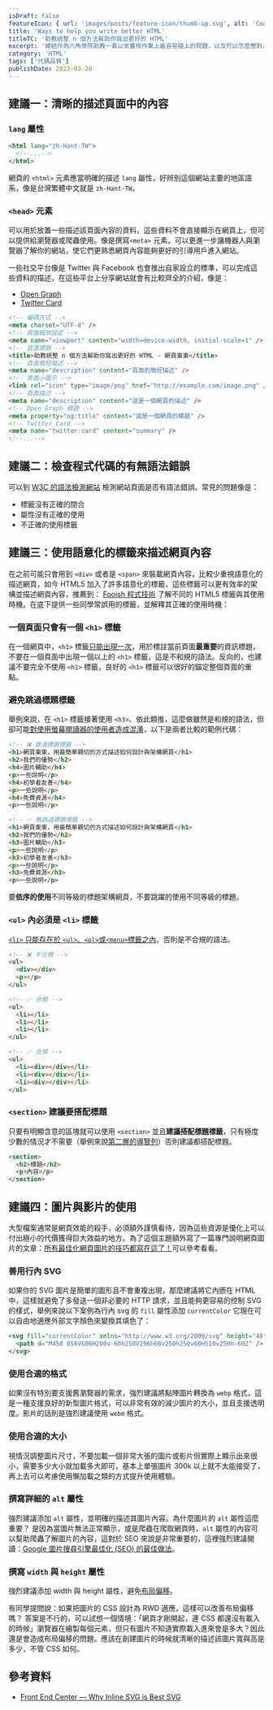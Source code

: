 ```yaml
---
isDraft: false
featureIcon: { url: 'images/posts/feature-icon/thumb-up.svg', alt: 'CodePen 符號' }
title: 'Ways to help you write better HTML'
titleTC: '助教統整 n 個方法幫助你寫出更好的 HTML'
excerpt: '總結作為六角學院助教一直以來審核作業上最容易碰上的問題，以及可以怎麼應對。了解整篇文章將可以迴避掉很多同學最常踩的坑！'
category: 'HTML'
tags: ['代碼品質']
publishDate: 2023-03-20
---
```


## 建議一：清晰的描述頁面中的內容

### `lang` 屬性

```html
<html lang="zh-Hant-TW">
  <!--...-->
</html>
```

網頁的 `<html>` 元素應當明確的描述 `lang` 屬性，好辨別這個網站主要的地區語系，像是台灣繁體中文就是 `zh-Hant-TW`。

### `<head>` 元素

可以用於放置一些描述該頁面內容的資料，這些資料不會直接顯示在網頁上，但可以提供給瀏覽器或爬蟲使用。像是撰寫`<meta>` 元素，可以更進一步讓機器人與瀏覽器了解你的網站，使它們更熟悉網頁內容能夠更好的引導用戶進入網站。

一些社交平台像是 Twitter 與 Facebook 也會推出自家設立的標準，可以完成這些資料的描述，在這些平台上分享網站就會有比較齊全的介紹，像是：

- [Open Graph](https://ogp.me/)
- [Twitter Card](https://developer.twitter.com/en/docs/twitter-for-websites/cards/guides/getting-started)

```html
<!-- 編碼方式 -->
<meta charset="UTF-8" />
<!-- 頁面縮放設定 -->
<meta name="viewport" content="width=device-width, initial-scale=1" />
<!-- 頁面標題 -->
<title>助教統整 n 個方法幫助你寫出更好的 HTML - 網頁東東</title>
<!-- 頁面簡短描述 -->
<meta name="description" content="頁面的簡短描述" />
<!-- 頁面小圖示 -->
<link rel="icon" type="image/png" href="http://example.com/image.png" />
<!-- 頁面描述 -->
<meta name="description" content="這是一個網頁的描述" />
<!-- Open Graph 標題 -->
<meta property="og:title" content="這是一個網頁的標題" />
<!-- Twitter Card -->
<meta name="twitter:card" content="summary" />
<!--...-->
```

## 建議二：檢查程式代碼的有無語法錯誤

可以到 [W3C 的語法檢測網站](https://validator.w3.org/) 檢測網站頁面是否有語法錯誤。常見的問題像是：

- 標籤沒有正確的閉合
- 屬性沒有正確的使用
- 不正確的使用標籤

## 建議三：使用語意化的標籤來描述網頁內容

在之前可能只會用到 `<div>` 或者是 `<span>` 來裝載網頁內容，比較少重視語意化的描述網頁，如今 HTML5 加入了許多語意化的標籤，這些標籤可以更有效率的架構並描述網頁內容，推薦到： [Fooish 程式技術](https://www.fooish.com/html/what-is-html5.html) 了解不同的 HTML5 標籤與其使用時機。在底下提供一些同學常誤用的標籤，並解釋其正確的使用時機：

### 一個頁面只會有一個 `<h1>` 標籤

在一個網頁中，`<h1>` 標籤[只能出現一次](https://developer.mozilla.org/en-US/docs/Web/HTML/Element/Heading_Elements#avoid_using_multiple_h1_elements_on_one_page)，用於標註當前頁面**最重要**的資訊標題，不要在一個頁面中出現一個以上的 `<h1>` 標籤，這是不和規的語法。反向的，也建議不要完全不使用 `<h1>` 標籤，良好的 `<h1>` 標籤可以很好的錨定整個頁面的重點。

### 避免跳過標題標籤

舉例來說，在 `<h1>` 標籤接著使用 `<h3>`、依此類推，這麼做雖然是和規的語法，但卻可能[對使用螢幕閱讀器的使用者造成混淆](https://stackoverflow.com/questions/55186750/is-it-okay-to-skip-heading-levels-when-creating-html-pages)，以下是兩者比較的範例代碼：

```html
<!-- ❌ 跳過標題標籤 -->
<h1>網頁東東，用最簡單親切的方式描述如何設計與架構網頁</h1>
<h2>我們的優勢</h2>
<h4>圖片輔助</h4>
<p>一些說明</p>
<h4>初學者友善</h4>
<p>一些說明</p>
<h4>免費資源</h4>
<p>一些說明</p>

<!-- ✅ 無跳過標題標籤 -->
<h1>網頁東東，用最簡單親切的方式描述如何設計與架構網頁</h1>
<h2>我們的優勢</h2>
<h3>圖片輔助</h3>
<p>一些說明</p>
<h3>初學者友善</h3>
<p>一些說明</p>
<h3>免費資源</h3>
<p>一些說明</p>
```

要**依序的使用**不同等級的標題架構網頁，不要跳躍的使用不同等級的標題。

### `<ul>` 內必須是 `<li>` 標籤

[`<li>` 只能存在於 `<ul>`、`<ol>`或`<menu>`標籤之內](https://developer.mozilla.org/en-US/docs/Web/HTML/Element/li)，否則是不合規的語法。

```html
<!-- ❌ 不合規 -->
<ul>
  <div></div>
  <p></p>
</ul>

<!-- ✅ 合規 -->
<ul>
  <li></li>
  <li></li>
  <li></li>
</ul>

<!-- ✅ 合規 -->
<ul>
  <li><div></div></li>
  <li><div></div></li>
  <li><div></div></li>
</ul>
```

### `<section>` 建議要搭配標題

只要有明顯含意的區塊就可以使用 `<section>` 並且**建議搭配標題標籤**，只有極度少數的情況才不需要（舉例來說[第二層的導覽列](https://developer.mozilla.org/en-US/docs/Web/HTML/Element/section#using_a_section_without_a_heading)）否則建議都搭配標題。

```html
<section>
  <h2>標題</h2>
  <p>內容</p>
</section>
```

## 建議四：圖片與影片的使用

大型檔案通常是網頁效能的殺手，必須額外謹慎看待，因為這些資源是優化上可以付出極小的代價獲得巨大效益的地方。為了這個主題額外寫了一篇專門說明網頁圖片的文章：[所有最佳化網頁圖片的技巧都寫在這了！](/post/all-you-need-to-know-about-optimal-images)可以參考看看。

### 善用行內 SVG

如果你的 SVG 圖片是簡單的圖形且不會重複出現，那麼建議將它內嵌在 HTML 中，這樣就避免了多發送一個非必要的 HTTP 請求，並且能夠更容易的控制 SVG 的樣式，舉例來說以下案例為行內 svg 的 `fill` 屬性添加 `currentColor` 它現在可以自由地適應外部文字顏色來變換其填色了：

```html
<svg fill="currentColor" xmlns="http://www.w3.org/2000/svg" height="48" viewBox="0 96 960 960" width="48">
  <path d="M450 856V606H200v-60h250V296h60v250h250v60H510v250h-60Z" />
</svg>
```

### 使用合適的格式

如果沒有特別要支援舊瀏覽器的需求，強烈建議將點陣圖片轉換為 `webp` 格式，這是一種支援良好的新型圖片格式，可以非常有效的減少圖片的大小，並且支援透明度。影片的話則是強烈建議使用 `webm` 格式。

### 使用合適的大小

視情況調整圖片尺寸，不要加載一個非常大張的圖片或影片但實際上顯示出來很小，需要多少大小就加載多大即可，基本上單張圖片 300k 以上就不太能接受了，再上去可以考慮使用懶加載之類的方式提升使用體驗。

### 撰寫詳細的 `alt` 屬性

強烈建議添加 `alt` 屬性，並明確的描述其圖片內容。為什麼圖片的 `alt` 屬性這麼重要？ 是因為當圖片無法正常顯示，或是爬蟲在爬取網頁時，`alt` 屬性的內容可以幫助爬蟲了解圖片的內容，這對於 SEO 來說是非常重要的，這裡強烈建議閱讀：[Google 圖片搜尋引擎最佳化 (SEO) 的最佳做法](https://developers.google.com/search/docs/appearance/google-images?hl=zh-tw)。

### 撰寫 `width` 與 `height` 屬性

強烈建議添加 width 與 height 屬性，避免[布局偏移](https://web.dev/i18n/zh/optimize-cls/)。

有同學提問說：如果把圖片的 CSS 設計為 RWD 適應，這樣可以改善布局偏移嗎？
答案是不行的，可以試想一個情境：「網頁才剛開起，連 CSS 都還沒有載入的時候」瀏覽器在繪製每個元素，但只有圖片不知道實際載入進來會是多大？因此還是會造成布局偏移的問題。應該在創建圖片的時候就清晰的描述該圖片寬與高是多少，不管 CSS 如何。

## 參考資料

- [Front End Center — Why Inline SVG is Best SVG](https://www.youtube.com/watch?v=af4ZQJ14yu8)
